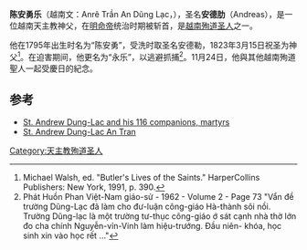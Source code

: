 {{Infobox saint
|name=聖陈安德肋·永乐
|image= Saint Paul Catholic Church (Westerville, Ohio) - Saint Andrew Dung Lac.jpg
|image_size= 200px
|caption=Andrew Dũng-Lạc,<br>detail from a stained  glass window<br>in St. Paul's R.C. Church, [[Westerville,_Ohio|Westerville, Ohio]]
|titles=
|birth_date=1795年
|birth_place=[[西山朝|大越]][[北寧市_(越南)|北寧]]{{link-vi|京北坊|Kinh Bắc (phường)}}
|death_date= 1839年12月21日
|death_place=[[阮朝|大南]][[河內|河內]][[紙橋郡|紙橋郡]]
|feast_day= 11月24日
|venerated_in=[[罗马天主教|罗马天主教]]
|beatified_date= 1900年11月24日
|beatified_place= [[梵蒂冈|梵蒂冈]]
|beatified_by= [[利奥十三世|利奥十三世]]
|canonized_date= 1988年6月19日
|canonized_place= 
|canonized_by= [[若望保禄二世|若望保禄二世]]
|patronage= 
}}
'''陈安勇乐'''（越南文：Anrê Trần An Dũng Lạc，{{bd|1795年||1839年|12月21日}}），圣名'''安德肋'''（Andreas），是一位越南天主教神父，在[[明命帝|明命帝]]统治时期被斩首，是[[越南殉道圣人|越南殉道圣人]]之一。

他在1795年出生时名为“陈安勇”，受洗时取圣名安德勒，1823年3月15日祝圣为神父<ref>Michael Walsh, ed. "Butler's Lives of the Saints." HarperCollins Publishers: New York, 1991, p. 390.</ref>。在迫害期间，他更名为“永乐”，以逃避抓捕<ref>Phát Huồn Phan Việt-Nam giáo-sử - 1962 - Volume 2 - Page 73 "Vẩn đề trường Dũng-Lạc đã làm cho đư-luận công-giáo Hà-thành sôi nồi. Trường Dũng-lạc là một trường tư-thục công-giáo ớ sát cạnh nhà thờ lớn đo cha chính Nguyễn-vỉn-Vinh làm hiệu-trướng. Ðầu niên- khóa, học sinh xin vào học rết ..."</ref>。11月24日，他與其他越南殉道聖人一起受慶日的紀念。

==参考==
<references/>
*[http://www.katolsk.no/biografi/adung_en.htm St. Andrew Dung-Lac and his 116 companions, martyrs] {{Wayback|url=http://www.katolsk.no/biografi/adung_en.htm |date=20061114121700 }}
*[http://saints.sqpn.com/saint-anre-tran-an-dung/ St. Andrew Dung-Lac An Tran] {{Wayback|url=http://saints.sqpn.com/saint-anre-tran-an-dung/ |date=20141126232243 }}

{{Authority control}}
[[Category:天主教殉道圣人|Category:天主教殉道圣人]]
